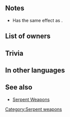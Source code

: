 {{Weapon Infobox
|tagid=SID_ラウアサーペント
|weaponType=Red Tome
|might=8
|range=2
|effect=If foe initiates combat and uses bow, dagger, magic, or staff, grants Def/Res+6 during combat.
|cost=200
|exclusive=0
|userVersion1=Closed
|userVersion2=Open
|statModifiers=0,8,0,0,0
|next=Rauðrserpent+
|promotionRarity=5
|promotionTier=1
|required=Elfire;Ruin
|SE=se_effect_serpent.flac
|properties=random_owner
}}
==Notes==
* Has the same effect as {{St|Distant Def 3}}.
{{IfFoeInitiates}}
{{Combat boosts}}
==List of owners==
{{Skill Hero List}}
==Trivia==
{{TomeColorTrivia|rauðr}}
==In other languages==
{{OtherLanguages
|japanese=ラウアサーペント
|german=Rauðrschlange
|spanishEU=Sierpe carmesí
|spanishLA=Serpiente rubí
|french=Crochets rubis
|italian=Rubinserpe
|chineseTW=赤紅海蛇
|portuguese=Serpente rubra
}}
==See also==
{{See also skills|cond=Description LIKE '%if foe initiates combat% Def/Res+%during combat%' AND WikiName NOT LIKE '%serpent%' AND WikiName NOT LIKE '%guard bow%' AND Exclusive='1'|columns=3}}
* [[Serpent Weapons]]
{{Weapons Navbox}}
[[Category:Serpent weapons]]